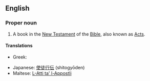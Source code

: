 ==English==
{{book of the Bible|Acts of the Apostles}}
===Proper noun===
{{en-proper noun}}
# {{biblical}} A book in the [[New Testament]] of the [[Bible]], also known as [[Acts]].

====Translations====
{{trans-top|the name of the book of Acts in the Bible}}
* Greek: {{t|el|Πράξεις των Αποστόλων|f|tr=Práxeis ton Apostólon|sc=Grek|p}}
{{trans-mid}}
* Japanese: [[使徒行伝]] (shitogyōden)
* Maltese: [[L-Atti ta' l-Appostli]]
{{trans-bottom}}